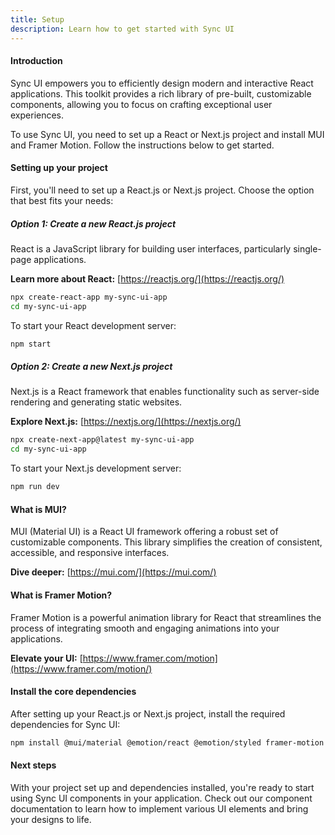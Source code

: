 ```yaml
---
title: Setup
description: Learn how to get started with Sync UI
---
```


#### Introduction

Sync UI empowers you to efficiently design modern and interactive React applications. This toolkit provides a rich library of pre-built, customizable components, allowing you to focus on crafting exceptional user experiences.

To use Sync UI, you need to set up a React or Next.js project and install MUI and Framer Motion. Follow the instructions below to get started.

#### Setting up your project

First, you'll need to set up a React.js or Next.js project. Choose the option that best fits your needs:

##### Option 1: Create a new React.js project

React is a JavaScript library for building user interfaces, particularly single-page applications.

**Learn more about React:** [https://reactjs.org/](https://reactjs.org/)

```bash
npx create-react-app my-sync-ui-app
cd my-sync-ui-app
```

To start your React development server:

```bash
npm start
```

##### Option 2: Create a new Next.js project

Next.js is a React framework that enables functionality such as server-side rendering and generating static websites.

**Explore Next.js:** [https://nextjs.org/](https://nextjs.org/)

```bash
npx create-next-app@latest my-sync-ui-app
cd my-sync-ui-app
```

To start your Next.js development server:

```bash
npm run dev
```

#### What is MUI?

MUI (Material UI) is a React UI framework offering a robust set of customizable components. This library simplifies the creation of consistent, accessible, and responsive interfaces.

**Dive deeper:** [https://mui.com/](https://mui.com/)

#### What is Framer Motion?

Framer Motion is a powerful animation library for React that streamlines the process of integrating smooth and engaging animations into your applications.

**Elevate your UI:** [https://www.framer.com/motion](https://www.framer.com/motion/)

#### Install the core dependencies

After setting up your React.js or Next.js project, install the required dependencies for Sync UI:

```bash
npm install @mui/material @emotion/react @emotion/styled framer-motion
```

#### Next steps

With your project set up and dependencies installed, you're ready to start using Sync UI components in your application. Check out our component documentation to learn how to implement various UI elements and bring your designs to life.
